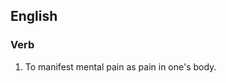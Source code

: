 ==English==

===Verb===
{{en-infl-reg-vowel|somatiz|e}}
# To manifest mental pain as pain in one's body.
